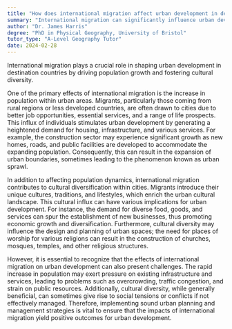 ```yaml
---
title: "How does international migration affect urban development in destination countries?"
summary: "International migration can significantly influence urban development in destination countries through population growth and cultural diversification."
author: "Dr. James Harris"
degree: "PhD in Physical Geography, University of Bristol"
tutor_type: "A-Level Geography Tutor"
date: 2024-02-28
---
```


International migration plays a crucial role in shaping urban development in destination countries by driving population growth and fostering cultural diversity.

One of the primary effects of international migration is the increase in population within urban areas. Migrants, particularly those coming from rural regions or less developed countries, are often drawn to cities due to better job opportunities, essential services, and a range of life prospects. This influx of individuals stimulates urban development by generating a heightened demand for housing, infrastructure, and various services. For example, the construction sector may experience significant growth as new homes, roads, and public facilities are developed to accommodate the expanding population. Consequently, this can result in the expansion of urban boundaries, sometimes leading to the phenomenon known as urban sprawl.

In addition to affecting population dynamics, international migration contributes to cultural diversification within cities. Migrants introduce their unique cultures, traditions, and lifestyles, which enrich the urban cultural landscape. This cultural influx can have various implications for urban development. For instance, the demand for diverse food, goods, and services can spur the establishment of new businesses, thus promoting economic growth and diversification. Furthermore, cultural diversity may influence the design and planning of urban spaces; the need for places of worship for various religions can result in the construction of churches, mosques, temples, and other religious structures.

However, it is essential to recognize that the effects of international migration on urban development can also present challenges. The rapid increase in population may exert pressure on existing infrastructure and services, leading to problems such as overcrowding, traffic congestion, and strain on public resources. Additionally, cultural diversity, while generally beneficial, can sometimes give rise to social tensions or conflicts if not effectively managed. Therefore, implementing sound urban planning and management strategies is vital to ensure that the impacts of international migration yield positive outcomes for urban development.
    